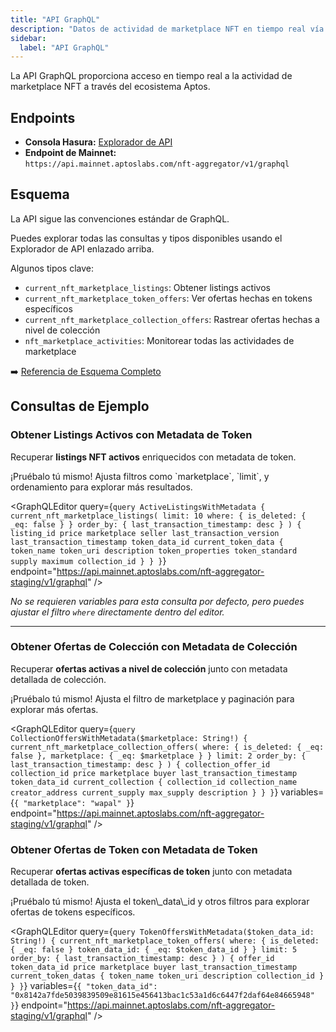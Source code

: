 ```yaml
---
title: "API GraphQL"
description: "Datos de actividad de marketplace NFT en tiempo real vía API GraphQL con consultas para listings, ofertas, y eventos de marketplace a través del ecosistema Aptos"
sidebar:
  label: "API GraphQL"
---
```




<Aside type="note">
  La API GraphQL proporciona acceso en tiempo real a la actividad de marketplace NFT a través del ecosistema Aptos.
</Aside>

## Endpoints

- **Consola Hasura:** [Explorador de API](https://cloud.hasura.io/public/graphiql?endpoint=https://api.mainnet.aptoslabs.com/nft-aggregator/v1/graphql)
- **Endpoint de Mainnet:**\
  `https://api.mainnet.aptoslabs.com/nft-aggregator/v1/graphql`

## Esquema

La API sigue las convenciones estándar de GraphQL.

Puedes explorar todas las consultas y tipos disponibles usando el Explorador de API enlazado arriba.

Algunos tipos clave:

- `current_nft_marketplace_listings`: Obtener listings activos
- `current_nft_marketplace_token_offers`: Ver ofertas hechas en tokens específicos
- `current_nft_marketplace_collection_offers`: Rastrear ofertas hechas a nivel de colección
- `nft_marketplace_activities`: Monitorear todas las actividades de marketplace

➡️ [Referencia de Esquema Completo](/es/build/indexer/nft-aggregator/nft-aggregator-table)

## Consultas de Ejemplo

### Obtener Listings Activos con Metadata de Token

Recuperar **listings NFT activos** enriquecidos con metadata de token.

<Aside type="note">
  ¡Pruébalo tú mismo! Ajusta filtros como `marketplace`, `limit`, y ordenamiento para explorar más resultados.
</Aside>

<GraphQLEditor
  query={`query ActiveListingsWithMetadata {
  current_nft_marketplace_listings(
    limit: 10
    where: { is_deleted: { _eq: false } }
    order_by: { last_transaction_timestamp: desc }
  ) {
    listing_id
    price
    marketplace
    seller
    last_transaction_version
    last_transaction_timestamp
    token_data_id
    current_token_data {
      token_name
      token_uri
      description
      token_properties
      token_standard
      supply
      maximum
      collection_id
    }
  }
}`}
  endpoint="https://api.mainnet.aptoslabs.com/nft-aggregator-staging/v1/graphql"
/>

_No se requieren variables para esta consulta por defecto, pero puedes ajustar el filtro `where` directamente dentro del editor._

***

### Obtener Ofertas de Colección con Metadata de Colección

Recuperar **ofertas activas a nivel de colección** junto con metadata detallada de colección.

<Aside type="note">
  ¡Pruébalo tú mismo! Ajusta el filtro de marketplace y paginación para explorar más ofertas.
</Aside>

<GraphQLEditor
  query={`query CollectionOffersWithMetadata($marketplace: String!) {
  current_nft_marketplace_collection_offers(
    where: { is_deleted: { _eq: false }, marketplace: { _eq: $marketplace } }
    limit: 2
    order_by: { last_transaction_timestamp: desc }
  ) {
    collection_offer_id
    collection_id
    price
    marketplace
    buyer
    last_transaction_timestamp
    token_data_id
    current_collection {
      collection_id
      collection_name
      creator_address
      current_supply
      max_supply
      description
    }
  }
}`}
  variables={`{
  "marketplace": "wapal"
}`}
  endpoint="https://api.mainnet.aptoslabs.com/nft-aggregator-staging/v1/graphql"
/>

### Obtener Ofertas de Token con Metadata de Token

Recuperar **ofertas activas específicas de token** junto con metadata detallada de token.

<Aside type="note">
  ¡Pruébalo tú mismo! Ajusta el token\_data\_id y otros filtros para explorar ofertas de tokens específicos.
</Aside>

<GraphQLEditor
  query={`query TokenOffersWithMetadata($token_data_id: String!) {
  current_nft_marketplace_token_offers(
    where: {
      is_deleted: { _eq: false }
      token_data_id: { _eq: $token_data_id }
    }
    limit: 5
    order_by: { last_transaction_timestamp: desc }
  ) {
    offer_id
    token_data_id
    price
    marketplace
    buyer
    last_transaction_timestamp
    current_token_datas {
      token_name
      token_uri
      description
      collection_id
    }
  }
}`}
  variables={`{
  "token_data_id": "0x8142a7fde5039839509e81615e456413bac1c53a1d6c6447f2daf64e84665948"
}`}
  endpoint="https://api.mainnet.aptoslabs.com/nft-aggregator-staging/v1/graphql"
/>
